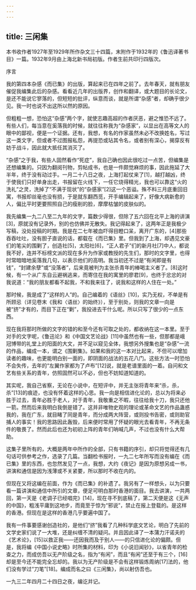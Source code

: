```yaml
---
---
---
```

title: 三闲集
---




本书收作者1927年至1929年所作杂文三十四篇，末附作于1932年的《鲁迅译著书目》一篇。1932年9月由上海北新书局初版。作者生前共印行四版次。





序言


我的第四本杂感《而已集》的出版，算起来已在四年之前了。去年春天，就有朋友催促我编集此后的杂感。看看近几年的出版界，创作和翻译，或大题目的长论文，是还不能说它寥落的，但短短的批评，纵意而谈，就是所谓“杂感”者，却确乎很少见。我一时也说不出这所以然的原因。

但粗粗一想，恐怕这“杂感”两个字，就使志趣高超的作者厌恶，避之惟恐不远了。有些人们，每当意在奚落我的时候，就往往称我为“杂感家”，以显出在高等文人的眼中的鄙视，便是一个证据。还有，我想，有名的作家虽然未必不改换姓名，写过这一类文字，但或者不过图报私怨，再提恐或玷其令名，或者别有深心，揭穿反有妨于战斗，因此就大抵任其消灭了。

“杂感”之于我，有些人固然看作“死症”，我自己确也因此很吃过一点苦，但编集是还想编集的。只因为翻阅刊物，剪帖成书，也是一件颇觉麻烦的事，因此拖延了大半年，终于没有动过手。一月二十八日之夜，上海打起仗来了[1]，越打越凶，终于使我们只好单身出走，书报留在火线下，一任它烧得精光，我也可以靠这“火的洗礼”之灵，洗掉了“不满于现状”的“杂感家”[2]这一个恶谥。殊不料三月底重回旧寓，书报却丝毫也没有损，于是就东翻西觅，开手编辑起来了，好像大病新愈的人，偏比平时更要照照自己的瘦削的脸，摩摩枯皱的皮肤似的。

我先编集一九二八至二九年的文字，篇数少得很，但除了五六回在北平上海的讲演[3]，原就没有记录外，别的也仿佛并无散失。我记得起来了，这两年正是我极少写稿，没处投稿的时期。我是在二七年被血吓得目瞪口呆，离开广东的，[4]那些吞吞吐吐，没有胆子直说的话，都载在《而已集》里。但我到了上海，却遇见文豪们的笔尖的围剿了，创造社[5]，太阳社[6]，“正人君子”们的新月社[7]中人，都说我不好，连并不标榜文派的现在多升为作家或教授的先生们，那时的文字里，也得时常暗暗地奚落我几句，以表示他们的高明。我当初还不过是“有闲即是有钱”，“封建余孽”或“没落者”，后来竟被判为主张杀青年的棒喝主义者了。[8]这时候，有一个从广东自云避祸逃来，而寄住在我的寓里的廖君[9]，也终于忿忿的对我说道：“我的朋友都看不起我，不和我来往了，说我和这样的人住在一处。”

那时候，我是成了“这样的人”的。自己编着的《语丝》[10]，实乃无权，不单是有所顾忌（详见卷末《我和〈语丝〉的始终》），至于别处，则我的文章一向是被“挤”才有的，而目下正在“剿”，我投进去干什么呢。所以只写了很少的一点东西。

现在我将那时所做的文字的错的和至今还有可取之处的，都收纳在这一本里。至于对手的文字呢，《鲁迅论》和《中国文艺论战》[11]中虽然也有一些，但那都是峨冠博带的礼堂上的阳面的大文，并不足以窥见全体，我想另外搜集也是“杂感”一流的作品，编成一本，谓之《围剿集》。如果和我的这一本对比起来，不但可以增加读者的趣味，也更能明白别一面的，即阴面的战法的五花八门。这些方法一时恐怕不会失传，去年的“左翼作家都为了卢布”[12]说，就是老谱里面的一着。自问和文艺有些关系的青年，仿照固然可以不必，但也不妨知道知道的。

其实呢，我自己省察，无论在小说中，在短评中，并无主张将青年来“杀，杀，杀”[13]的痕迹，也没有怀着这样的心思。我一向是相信进化论的，总以为将来必胜于过去，青年必胜于老人，对于青年，我敬重之不暇，往往给我十刀，我只还他一箭。然而后来我明白我倒是错了。这并非唯物史观的理论或革命文艺的作品蛊惑我的，我在广东，就目睹了同是青年，而分成两大阵营，或则投书告密，或则助官捕人的事实！我的思路因此轰毁，后来便时常用了怀疑的眼光去看青年，不再无条件的敬畏了。然而此后也还为初初上阵的青年们呐喊几声，不过也没有什么大帮助。

这集子里所有的，大概是两年中所作的全部，只有书籍的序引，却只将觉得还有几句话可供参考之作，选录了几篇。当翻检书报时，一九二七年所写而没有编在《而已集》里的东西，也忽然发见了一点，我想，大约《夜记》是因为原想另成一书，讲演和通信是因为浅薄或不关紧要，所以那时不收在内的。

但现在又将这编在前面，作为《而已集》的补遗了。我另有了一样想头，以为只要看一篇讲演和通信中所引的文章，便足可明白那时香港的面目。我去讲演，一共两回，第一天是《老调子已经唱完》[14]，现在寻不到底稿了，第二天便是这《无声的中国》，粗浅平庸到这地步，而竟至于惊为“邪说”，禁止在报上登载的。是这样的香港。但现在是这样的香港几乎要遍中国了。

我有一件事要感谢创造社的，是他们“挤”我看了几种科学底文艺论，明白了先前的文学史家们说了一大堆，还是纠缠不清的疑问。并且因此译了一本蒲力汗诺夫的《艺术论》，[15]以救正我——还因我而及于别人——的只信进化论的偏颇。但是，我将编《中国小说史略》时所集的材料，印为《小说旧闻钞》，以省青年的检查之力，而成仿吾以无产阶级之名，指为“有闲”，而且“有闲”还至于有三个，[16]却是至今还不能完全忘却的。我以为无产阶级是不会有这样锻炼周纳[17]法的，他们没有学过“刀笔”[18]。编成而名之曰《三闲集》，尚以射仿吾也。

一九三二年四月二十四日之夜，编讫并记。